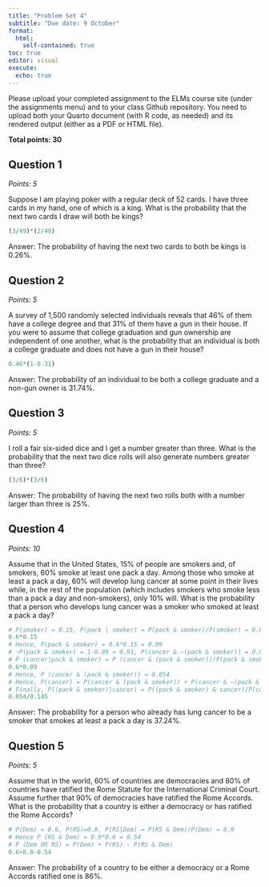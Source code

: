 ```yaml
---
title: "Problem Set 4"
subtitle: "Due date: 9 October"
format: 
  html:
    self-contained: true
toc: true
editor: visual
execute: 
  echo: true
---
```


Please upload your completed assignment to the ELMs course site (under the assignments menu) and to your class Github repository. You need to upload both your Quarto document (with R code, as needed) and its rendered output (either as a PDF or HTML file).

**Total points: 30**

## Question 1

*Points: 5*

Suppose I am playing poker with a regular deck of 52 cards. I have three cards in my hand, one of which is a king. What is the probability that the next two cards I draw will both be kings?

```r
(3/49)*(2/48)
```

Answer: The probability of having the next two cards to both be kings is 0.26%.

## Question 2

*Points: 5*

A survey of 1,500 randomly selected individuals reveals that 46% of them have a college degree and that 31% of them have a gun in their house. If you were to assume that college graduation and gun ownership are independent of one another, what is the probability that an individual is both a college graduate and does not have a gun in their house?

```r
0.46*(1-0.31)
```

Answer: The probability of an individual to be both a college graduate and a non-gun owner is 31.74%.

## Question 3

*Points: 5*

I roll a fair six-sided dice and I get a number greater than three. What is the probability that the next two dice rolls will also generate numbers greater than three?

```r
(3/6)*(3/6)
```

Answer: The probability of having the next two rolls both with a number larger than three is 25%.

## Question 4

*Points: 10*

Assume that in the United States, 15% of people are smokers and, of smokers, 60% smoke at least one pack a day. Among those who smoke at least a pack a day, 60% will develop lung cancer at some point in their lives while, in the rest of the population (which includes smokers who smoke less than a pack a day and non-smokers), only 10% will. What is the probability that a person who develops lung cancer was a smoker who smoked at least a pack a day?

```r
# P(smoker) = 0.15, P(pack | smoker) = P(pack & smoker)/P(smoker) = 0.6
0.6*0.15
# Hence, P(pack & smoker) = 0.6*0.15 = 0.09
# ~P(pack & smoker) = 1-0.09 = 0.91, P(cancer & ~(pack & smoker)) = 0.091
# P (cancer|pack & smoker) = P (cancer & (pack & smoker))/P(pack & smoker) = 0.6
0.6*0.09
# Hence, P (cancer & (pack & smoker)) = 0.054
# Hence, P(cancer) = P(cancer & (pack & smoker)) + P(cancer & ~(pack & smoker)) = 0.091 + 0.054 = 0.145
# Finally, P((pack & smoker)|cancer) = P((pack & smoker) & cancer)/P(cancer)
0.054/0.145
```

Answer: The probability for a person who already has lung cancer to be a smoker that smokes at least a pack a day is 37.24%.

## Question 5

*Points: 5*

Assume that in the world, 60% of countries are democracies and 80% of countries have ratified the Rome Statute for the International Criminal Court. Assume further that 90% of democracies have ratified the Rome Accords. What is the probability that a country is either a democracy or has ratified the Rome Accords?

```r
# P(Dem) = 0.6, P(RS)=0.8, P(RS|Dem) = P(RS & Dem)/P(Dem) = 0.9
# Hence P (RS & Dem) = 0.9*0.6 = 0.54
# P (Dem OR RS) = P(Dem) + P(RS) - P(RS & Dem)
0.6+0.8-0.54
```

Answer: The probability of a country to be either a democracy or a Rome Accords ratified one is 86%.

